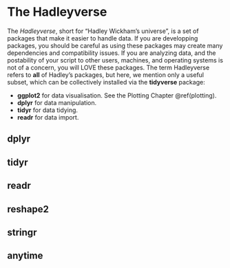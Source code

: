 # The Hadleyverse {#hadley}

The _Hadleyverse_, short for "Hadley Wickham's universe", is a set of packages that make it easier to handle data. 
If you are developping packages, you should be careful as using these packages may create many dependencies and compatibility issues. 
If you are analyzing data, and the postability of your script to other users, machines, and operating systems is not of a concern, you will LOVE these packages. 
The term Hadleyverse refers to __all__ of Hadley's packages, but here, we mention only a useful subset, which can be collectively installed via the __tidyverse__ package:

- __ggplot2__ for data visualisation. See the Plotting Chapter \@ref(plotting).
- __dplyr__ for data manipulation.
- __tidyr__ for data tidying.
- __readr__ for data import.



## dplyr  




## tidyr




## readr






## reshape2


## stringr


## anytime
